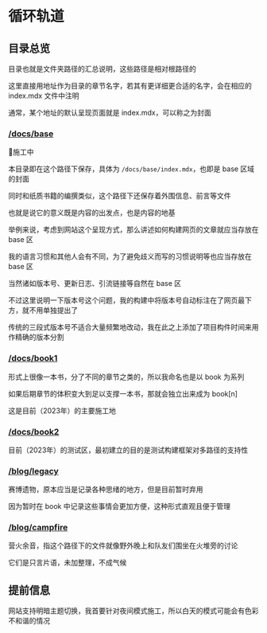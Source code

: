 # 循环轨道

## 目录总览

目录也就是文件夹路径的汇总说明，这些路径是相对根路径的

这里直接用地址作为目录的章节名字，若其有更详细更合适的名字，会在相应的 index.mdx 文件中注明

通常，某个地址的默认呈现页面就是 index.mdx，可以称之为封面

### [/docs/base ](/docs/base/index)

🚧施工中

本目录即在这个路径下保存，具体为 `/docs/base/index.mdx`，也即是 base 区域的封面

同时和纸质书籍的编撰类似，这个路径下还保存着外围信息、前言等文件

也就是说它的意义既是内容的出发点，也是内容的地基

举例来说，考虑到网站这个呈现方式，那么讲述如何构建网页的文章就应当存放在 base 区

我的语言习惯和其他人会有不同，为了避免歧义而写的习惯说明等也应当存放在 base 区

当然诸如版本号、更新日志、引流链接等自然在 base 区

不过这里说明一下版本号这个问题，我的构建中将版本号自动标注在了网页最下方，就不用单独提出了

传统的三段式版本号不适合大量频繁地改动，我在此之上添加了项目构件时间来用作精确的版本分割

### [/docs/book1](/docs/book1/index)

形式上很像一本书，分了不同的章节之类的，所以我命名也是以 book 为系列

如果后期章节的体积变大到足以支撑一本书，那就会独立出来成为 book[n]

这是目前（2023年）的主要施工地

### [/docs/book2](/docs/book2/index)

目前（2023年）的测试区，最初建立的目的是测试构建框架对多路径的支持性

### [/blog/legacy](/blog/legacy)

赛博遗物，原本应当是记录各种思绪的地方，但是目前暂时弃用

因为暂时在 book 中记录这些事情会更加方便，这种形式直观且便于管理

### [/blog/campfire](/blog/campfire)

营火余音，指这个路径下的文件就像野外晚上和队友们围坐在火堆旁的讨论

它们是只言片语，未加整理，不成气候

## 提前信息

网站支持明暗主题切换，我首要针对夜间模式施工，所以白天的模式可能会有色彩不和谐的情况

